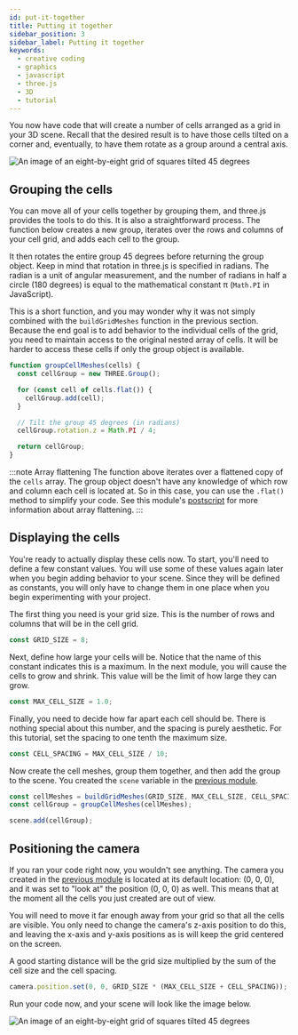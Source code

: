 ```yaml
---
id: put-it-together
title: Putting it together
sidebar_position: 3
sidebar_label: Putting it together
keywords:
  - creative coding
  - graphics
  - javascript
  - three.js
  - 3D
  - tutorial
---
```


You now have code that will create a number of cells arranged as a grid in your 3D scene. Recall that the desired result is to have those cells tilted on a corner and, eventually, to have them rotate as a group around a central axis.

![An image of an eight-by-eight grid of squares tilted 45 degrees](assets/tilted-cube-grid.png "The cells need to be movable as a group")

## Grouping the cells

You can move all of your cells together by grouping them, and three.js provides the tools to do this. It is also a straightforward process. The function below creates a new group, iterates over the rows and columns of your cell grid, and adds each cell to the group.

It then rotates the entire group 45 degrees before returning the group object. Keep in mind that rotation in three.js is specified in radians. The radian is a unit of angular measurement, and the number of radians in half a circle (180 degrees) is equal to the mathematical constant &pi; (`Math.PI` in JavaScript).

This is a short function, and you may wonder why it was not simply combined with the `buildGridMeshes` function in the previous section. Because the end goal is to add behavior to the individual cells of the grid, you need to maintain access to the original nested array of cells. It will be harder to access these cells if only the group object is available.

```javascript
function groupCellMeshes(cells) {
  const cellGroup = new THREE.Group();

  for (const cell of cells.flat()) {
    cellGroup.add(cell);
  }

  // Tilt the group 45 degrees (in radians)
  cellGroup.rotation.z = Math.PI / 4;

  return cellGroup;
}
```

:::note Array flattening
The function above iterates over a flattened copy of the `cells` array. The group object doesn't have any knowledge of which row and column each cell is located at. So in this case, you can use the `.flat()` method to simplify your code. See this module's [postscript][POSTSCRIPT] for more information about array flattening.
:::

## Displaying the cells

You're ready to actually display these cells now. To start, you'll need to define a few constant values. You will use some of these values again later when you begin adding behavior to your scene. Since they will be defined as constants, you will only have to change them in one place when you begin experimenting with your project.

The first thing you need is your grid size. This is the number of rows and columns that will be in the cell grid.

```javascript
const GRID_SIZE = 8;
```

Next, define how large your cells will be. Notice that the name of this constant indicates this is a maximum. In the next module, you will cause the cells to grow and shrink. This value will be the limit of how large they can grow.

```javascript
const MAX_CELL_SIZE = 1.0;
```

Finally, you need to decide how far apart each cell should be. There is nothing special about this number, and the spacing is purely aesthetic. For this tutorial, set the spacing to one tenth the maximum size.

```javascript
const CELL_SPACING = MAX_CELL_SIZE / 10;
```

Now create the cell meshes, group them together, and then add the group to the
scene. You created the `scene` variable in the [previous module][M1TOGETHER].

```javascript
const cellMeshes = buildGridMeshes(GRID_SIZE, MAX_CELL_SIZE, CELL_SPACING);
const cellGroup = groupCellMeshes(cellMeshes);

scene.add(cellGroup);
```

## Positioning the camera

If you ran your code right now, you wouldn't see anything. The camera you created in the [previous module][M1CAMERA] is located at its default location: (0, 0, 0), and it was set to "look at" the position (0, 0, 0) as well. This means that at the moment all the cells you just created are out of view.

You will need to move it far enough away from your grid so that all the cells are visible. You only need to change the camera's z-axis position to do this, and leaving the x-axis and y-axis positions as is will keep the grid centered on the screen.

A good starting distance will be the grid size multiplied by the sum of the cell size and the cell spacing.

```javascript
camera.position.set(0, 0, GRID_SIZE * (MAX_CELL_SIZE + CELL_SPACING));
```

Run your code now, and your scene will look like the image below.

![An image of an eight-by-eight grid of squares tilted 45 degrees](assets/tilted-cube-grid.png "What you should see when you run your code")

[POSTSCRIPT]: ./postscript.mdx#additional-resources
[M1TOGETHER]: ./../scene-setup/put-it-together.mdx
[M1CAMERA]: ../scene-setup/lights-camera-render.mdx#adding-the-camera
